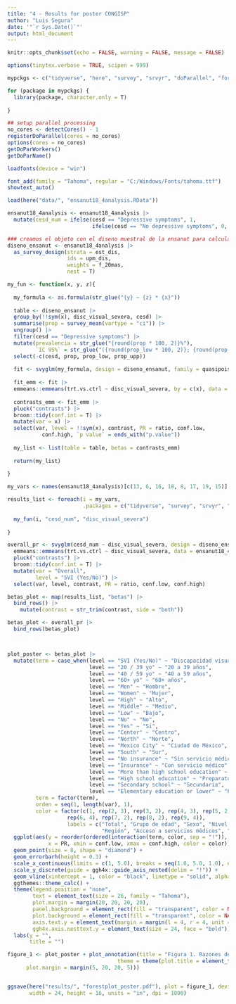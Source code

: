 ```yaml
---
title: "4 - Results for poster CONGISP"
author: "Luis Segura"
date: '"`r Sys.Date()`"'
output: html_document
---
```


```r
knitr::opts_chunk$set(echo = FALSE, warning = FALSE, message = FALSE)

options(tinytex.verbose = TRUE, scipen = 999)

mypckgs <- c("tidyverse", "here", "survey", "srvyr", "doParallel", "foreach", "extrafont", "showtext", "patchwork")

for (package in mypckgs) {
  library(package, character.only = T)
  
}

## setup parallel processing
no_cores <- detectCores() - 1  
registerDoParallel(cores = no_cores)
options(cores = no_cores)
getDoParWorkers()                   
getDoParName()

loadfonts(device = "win")

font_add(family = "Tahoma", regular = "C:/Windows/Fonts/tahoma.ttf")
showtext_auto()

load(here("data/", "ensanut18_4analysis.RData"))
```

```r
ensanut18_4analysis <- ensanut18_4analysis |>
  mutate(cesd_num = ifelse(cesd == "Depressive symptoms", 1, 
                           ifelse(cesd == "No depressive symptoms", 0, NA)))

### creamos el objeto con el diseno muestral de la ensanut para calcular prevalencias ponderadas
diseno_ensanut <- ensanut18_4analysis |>
  as_survey_design(strata = est_dis, 
                   ids = upm_dis, 
                   weights = f_20mas, 
                   nest = T)
```

```r
my_fun <- function(x, y, z){
  
  my_formula <- as.formula(str_glue("{y} ~ {z} * {x}"))
  
  table <- diseno_ensanut |>
  group_by(!!sym(x), disc_visual_severa, cesd) |>
  summarise(prop = survey_mean(vartype = "ci")) |>
  ungroup() |>
  filter(cesd == "Depressive symptoms") |>
  mutate(prevalencia = str_glue("{round(prop * 100, 2)}%"), 
         `IC 95%` = str_glue("({round(prop_low * 100, 2)}; {round(prop_upp * 100, 2)})")) |>
  select(-c(cesd, prop, prop_low, prop_upp))
  
  fit <- svyglm(my_formula, design = diseno_ensanut, family = quasipoisson) 
  
  fit_emm <- fit |>
  emmeans::emmeans(trt.vs.ctrl ~ disc_visual_severa, by = c(x), data = ensanut18_4analysis, type = "response") 
  
  contrasts_emm <- fit_emm |>
  pluck("contrasts") |>
  broom::tidy(conf.int = T) |>
  mutate(var = x) |>
  select(var, level = !!sym(x), contrast, PR = ratio, conf.low, 
           conf.high, `p value` = ends_with("p.value"))
  
  my_list <- list(table = table, betas = contrasts_emm)
  
  return(my_list)
  
}

```

```r
my_vars <- names(ensanut18_4analysis)[c(13, 6, 16, 18, 8, 17, 19, 15)]

results_list <- foreach(i = my_vars, 
                        .packages = c("tidyverse", "survey", "srvyr", "emmeans")) %dopar% {
  
  my_fun(i, "cesd_num", "disc_visual_severa")
  
}

```


```r
overall_pr <- svyglm(cesd_num ~ disc_visual_severa, design = diseno_ensanut, family = poisson) |> 
  emmeans::emmeans(trt.vs.ctrl ~ disc_visual_severa, data = ensanut18_4analysis, type = "response") |> 
  pluck("contrasts") |> 
  broom::tidy(conf.int = T) |>
  mutate(var = "Overall", 
         level = "SVI (Yes/No)") |> 
  select(var, level, contrast, PR = ratio, conf.low, conf.high)
```


```r
betas_plot <- map(results_list, "betas") |>
  bind_rows() |>
    mutate(contrast = str_trim(contrast, side = "both"))

betas_plot <- overall_pr |>
  bind_rows(betas_plot)



plot_poster <- betas_plot |>
  mutate(term = case_when(level == "SVI (Yes/No)" ~ "Discapacidad visual severa (Si/No)", 
                          level == "20 / 39 yo" ~ "20 a 39 años", 
                          level == "40 / 59 yo" ~ "40 a 59 años", 
                          level == "60+ yo" ~ "60+ años", 
                          level == "Men" ~ "Hombre", 
                          level == "Women" ~ "Mujer", 
                          level == "High" ~ "Alto", 
                          level == "Middle" ~ "Medio", 
                          level == "Low" ~ "Bajo", 
                          level == "No" ~ "No", 
                          level == "Yes" ~ "Si", 
                          level == "Center" ~ "Centro", 
                          level == "North" ~ "Norte", 
                          level == "Mexico City" ~ "Ciudad de México", 
                          level == "South" ~ "Sur", 
                          level == "No insurance" ~ "Sin servicio médico", 
                          level == "Insurance" ~ "Con servicio médico", 
                          level == "More than high school education" ~ "Mayor a preparatoria", 
                          level == "High school education" ~ "Preparatoria", 
                          level == "Secondary school" ~ "Secundaria", 
                          level == "Elementary education or lower" ~ "Primaria o menor"),
         term = factor(term), 
         orden = seq(1, length(var), 1),
         color = factor(c(1, rep(2, 3), rep(3, 2), rep(4, 3), rep(5, 2), 
                   rep(6, 4), rep(7, 2), rep(8, 2), rep(9, 4)), 
                   labels = c("Total", "Grupo de edad", "Sexo", "Nivel socioeconómico", "Lengua indigena", 
                              "Región", "Acceso a servicios médicos", "Empleado", "Educación"))) |>
  ggplot(aes(y = reorder(ordered(interaction(term, color, sep = "!")), desc(orden)), 
             x = PR, xmin = conf.low, xmax = conf.high, color = color)) +
  geom_point(size = 8, shape = "diamond") +
  geom_errorbarh(height = 0.3) + 
  scale_x_continuous(limits = c(1, 5.0), breaks = seq(1.0, 5.0, 1.0), name = "Razones de Prevalencia (IC 95%)")  +
  scale_y_discrete(guide = ggh4x::guide_axis_nested(delim = "!")) +
  geom_vline(xintercept = 1, color = "black", linetype = "solid", alpha = 0.5) +
  ggthemes::theme_calc() +
  theme(legend.position = "none", 
        text = element_text(size = 26, family = "Tahoma"), 
        plot.margin = margin(20, 20, 20, 20), 
        panel.background = element_rect(fill = "transparent", color = NA), 
        plot.background = element_rect(fill = "transparent", color = NA), 
        axis.text.y = element_text(margin = margin(l = 4, r = 4, unit = "pt")), 
        ggh4x.axis.nesttext.y = element_text(size = 24, face = "bold")) +
  labs(y = "",
       title = "") 

figure_1 <- plot_poster + plot_annotation(title = "Figura 1. Razones de prevalencia de síntomas depresivos comparando aquellos con y sin discapacidad visual severa en la población total \ny por grupos sociodemográficos en adultos Mexicanos. ENSANUT 2018.", 
                                   theme = theme(plot.title = element_text(hjust = 0, size = 28, face = "bold", family = "Tahoma"),
      plot.margin = margin(5, 20, 20, 5)))


ggsave(here("results/", "forestplot_poster.pdf"), plot = figure_1, device = cairo_pdf, 
       width = 24, height = 16, units = "in", dpi = 1800)

```

